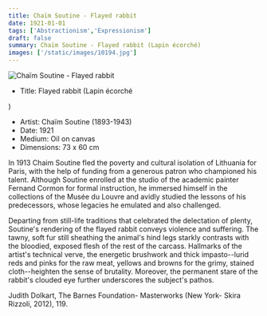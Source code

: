 ```yaml
---
title: Chaïm Soutine - Flayed rabbit
date: 1921-01-01
tags: ['Abstractionism','Expressionism']
draft: false
summary: Chaïm Soutine - Flayed rabbit (Lapin écorché)
images: ['/static/images/10194.jpg']
---
```


![Chaïm Soutine - Flayed rabbit](/static/images/10194.jpg)

* Title: Flayed rabbit (Lapin écorché

)
* Artist: Chaïm Soutine (1893-1943)
* Date: 1921
* Medium: Oil on canvas
* Dimensions: 73 x 60 cm

In 1913 Chaim Soutine fled the poverty and cultural isolation of Lithuania for Paris, with the help of funding from a generous patron who championed his talent. Although Soutine enrolled at the studio of the academic painter Fernand Cormon for formal instruction, he immersed himself in the collections of the Musée du Louvre and avidly studied the lessons of his predecessors, whose legacies he emulated and also challenged.

Departing from still-life traditions that celebrated the delectation of plenty, Soutine's rendering of the flayed rabbit conveys violence and suffering. The tawny, soft fur still sheathing the animal's hind legs starkly contrasts with the bloodied, exposed flesh of the rest of the carcass. Hallmarks of the artist's technical verve, the energetic brushwork and thick impasto--lurid reds and pinks for the raw meat, yellows and browns for the grimy, stained cloth--heighten the sense of brutality. Moreover, the permanent stare of the rabbit's clouded eye further underscores the subject's pathos.

Judith Dolkart, The Barnes Foundation- Masterworks (New York- Skira Rizzoli, 2012), 119.

